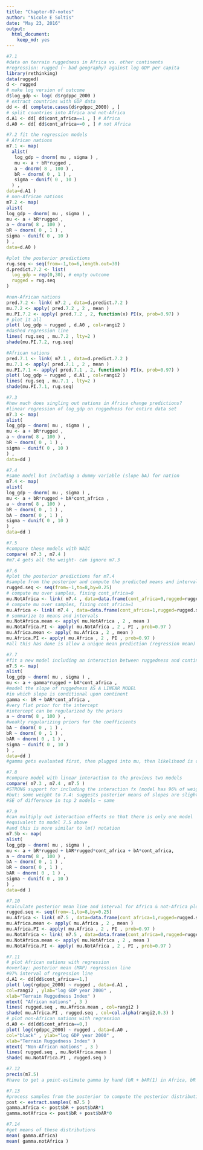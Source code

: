```yaml
---
title: "Chapter-07-notes"
author: "Nicole E Soltis"
date: "May 23, 2016"
output: 
  html_document: 
    keep_md: yes
---
```

```r
#7.1
#data on terrain ruggedness in Africa vs. other continents
#regression: rugged (~ bad geography) against log GDP per capita
library(rethinking)
data(rugged)
d <- rugged
# make log version of outcome
d$log_gdp <- log( d$rgdppc_2000 )
# extract countries with GDP data
dd <- d[ complete.cases(d$rgdppc_2000) , ]
# split countries into Africa and not-Africa
d.A1 <- dd[ dd$cont_africa==1 , ] # Africa
d.A0 <- dd[ dd$cont_africa==0 , ] # not Africa

#7.2 fit the regression models
# African nations
m7.1 <- map(
  alist(
   log_gdp ~ dnorm( mu , sigma ) ,
   mu <- a + bR*rugged ,
   a ~ dnorm( 8 , 100 ) ,
   bR ~ dnorm( 0 , 1 ) ,
   sigma ~ dunif( 0 , 10 )
  ) ,
data=d.A1 )
# non-African nations
m7.2 <- map(
alist(
log_gdp ~ dnorm( mu , sigma ) ,
mu <- a + bR*rugged ,
a ~ dnorm( 8 , 100 ) ,
bR ~ dnorm( 0 , 1 ) ,
sigma ~ dunif( 0 , 10 )
) ,
data=d.A0 )

#plot the posterior predictions
rug.seq <- seq(from=-1,to=6,length.out=30)
d.predict.7.2 <- list(
  log_gdp = rep(0,30), # empty outcome
  rugged = rug.seq
)

#non-African nations
pred.7.2 <- link( m7.2 , data=d.predict.7.2 )
mu.7.2 <- apply( pred.7.2 , 2 , mean )
mu.PI.7.2 <- apply( pred.7.2 , 2, function(x) PI(x, prob=0.97) )
# plot it all
plot( log_gdp ~ rugged , d.A0 , col=rangi2 )
#dashed regression line
lines( rug.seq , mu.7.2 , lty=2 )
shade(mu.PI.7.2, rug.seq)

#African nations
pred.7.1 <- link( m7.1 , data=d.predict.7.2 )
mu.7.1 <- apply( pred.7.1 , 2 , mean )
mu.PI.7.1 <- apply( pred.7.1 , 2, function(x) PI(x, prob=0.97) )
plot( log_gdp ~ rugged , d.A1 , col=rangi2 )
lines( rug.seq , mu.7.1 , lty=2 )
shade(mu.PI.7.1, rug.seq)

#7.3
#how much does singling out nations in Africa change predictions?
#linear regression of log_gdp on ruggedness for entire data set
m7.3 <- map(
alist(
log_gdp ~ dnorm( mu , sigma ) ,
mu <- a + bR*rugged ,
a ~ dnorm( 8 , 100 ) ,
bR ~ dnorm( 0 , 1 ) ,
sigma ~ dunif( 0 , 10 )
) ,
data=dd )

#7.4
#same model but including a dummy variable (slope bA) for nation
m7.4 <- map(
alist(
log_gdp ~ dnorm( mu , sigma ) ,
mu <- a + bR*rugged + bA*cont_africa ,
a ~ dnorm( 8 , 100 ) ,
bR ~ dnorm( 0 , 1 ) ,
bA ~ dnorm( 0 , 1 ) ,
sigma ~ dunif( 0 , 10 )
) ,
data=dd )

#7.5 
#compare these models with WAIC
compare( m7.3 , m7.4 )
#m7.4 gets all the weight- can ignore m7.3

#7.6
#plot the posterior predictions for m7.4
#sample from the posterior and compute the predicted means and intervals
rugged.seq <- seq(from=-1,to=8,by=0.25)
# compute mu over samples, fixing cont_africa=0
mu.NotAfrica <- link( m7.4 , data=data.frame(cont_africa=0,rugged=rugged.seq) )
# compute mu over samples, fixing cont_africa=1
mu.Africa <- link( m7.4 , data=data.frame(cont_africa=1,rugged=rugged.seq) )
# summarize to means and intervals
mu.NotAfrica.mean <- apply( mu.NotAfrica , 2 , mean )
mu.NotAfrica.PI <- apply( mu.NotAfrica , 2 , PI , prob=0.97 )
mu.Africa.mean <- apply( mu.Africa , 2 , mean )
mu.Africa.PI <- apply( mu.Africa , 2 , PI , prob=0.97 )
#all this has done is allow a unique mean prediction (regression mean) depending on the dummy variable cont_africa. It does not allow unique slopes.

#7.7
#fit a new model including an interaction between ruggedness and continent
m7.5 <- map(
alist(
log_gdp ~ dnorm( mu , sigma ) ,
mu <- a + gamma*rugged + bA*cont_africa ,
#model the slope of ruggedness AS A LINEAR MODEL
#in which slope is conditional upon continent
gamma <- bR + bAR*cont_africa ,
#very flat prior for the intercept
#intercept can be regularized by the priors
a ~ dnorm( 8 , 100 ) ,
#weakly regularizing priors for the coefficients
bA ~ dnorm( 0 , 1 ) ,
bR ~ dnorm( 0 , 1 ) ,
bAR ~ dnorm( 0 , 1 ) ,
sigma ~ dunif( 0 , 10 )
) ,
data=dd )
#gamma gets evaluated first, then plugged into mu, then likelihood is computed

#7.8
#compare model with linear interaction to the previous two models
compare( m7.3 , m7.4 , m7.5 )
#STRONG support for including the interaction fx (model has 96% of weight)
#but: some weight to 7.4: suggests posterior means of slopes are slightly overfit
#SE of difference in top 2 models ~ same

#7.9
#can multiply out interaction effects so that there is only one model
#equivalent to model 7.5 above
#and this is more similar to lm() notation
m7.5b <- map(
alist(
log_gdp ~ dnorm( mu , sigma ) ,
mu <- a + bR*rugged + bAR*rugged*cont_africa + bA*cont_africa,
a ~ dnorm( 8 , 100 ) ,
bA ~ dnorm( 0 , 1 ) ,
bR ~ dnorm( 0 , 1 ) ,
bAR ~ dnorm( 0 , 1 ) ,
sigma ~ dunif( 0 , 10 )
) ,
data=dd )

#7.10
#calculate posterior mean line and interval for Africa & not-Africa plots
rugged.seq <- seq(from=-1,to=8,by=0.25) 
mu.Africa <- link( m7.5 , data=data.frame(cont_africa=1,rugged=rugged.seq) )
mu.Africa.mean <- apply( mu.Africa , 2 , mean )
mu.Africa.PI <- apply( mu.Africa , 2 , PI , prob=0.97 )
mu.NotAfrica <- link( m7.5 , data=data.frame(cont_africa=0,rugged=rugged.seq) )
mu.NotAfrica.mean <- apply( mu.NotAfrica , 2 , mean )
mu.NotAfrica.PI <- apply( mu.NotAfrica , 2 , PI , prob=0.97 )

#7.11
# plot African nations with regression
#overlay: posterior mean (MAP) regression line
#97% interval of regression line
d.A1 <- dd[dd$cont_africa==1,]
plot( log(rgdppc_2000) ~ rugged , data=d.A1 ,
col=rangi2 , ylab="log GDP year 2000" ,
xlab="Terrain Ruggedness Index" )
mtext( "African nations" , 3 )
lines( rugged.seq , mu.Africa.mean , col=rangi2 )
shade( mu.Africa.PI , rugged.seq , col=col.alpha(rangi2,0.3) )
# plot non-African nations with regression
d.A0 <- dd[dd$cont_africa==0,]
plot( log(rgdppc_2000) ~ rugged , data=d.A0 ,
col="black" , ylab="log GDP year 2000" ,
xlab="Terrain Ruggedness Index" )
mtext( "Non-African nations" , 3 )
lines( rugged.seq , mu.NotAfrica.mean )
shade( mu.NotAfrica.PI , rugged.seq )

#7.12
precis(m7.5)
#have to get a point-estimate gamma by hand (bR + bAR(1) in Africa, bR + bAR(0) outside)

#7.13
#process samples from the posterior to compute the posterior distribution of gamma
post <- extract.samples( m7.5 )
gamma.Africa <- post$bR + post$bAR*1
gamma.notAfrica <- post$bR + post$bAR*0

#7.14
#get means of these distributions
mean( gamma.Africa)
mean( gamma.notAfrica )
```


